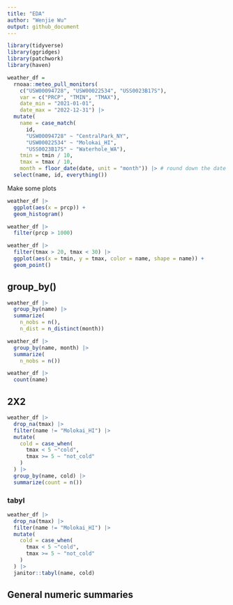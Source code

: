 ```yaml
---
title: "EDA"
author: "Wenjie Wu"
output: github_document
---
```


```r
library(tidyverse)
library(ggridges)
library(patchwork)
library(haven)
```

```r
weather_df = 
  rnoaa::meteo_pull_monitors(
    c("USW00094728", "USW00022534", "USS0023B17S"),
    var = c("PRCP", "TMIN", "TMAX"), 
    date_min = "2021-01-01",
    date_max = "2022-12-31") |>
  mutate(
    name = case_match(
      id, 
      "USW00094728" ~ "CentralPark_NY", 
      "USW00022534" ~ "Molokai_HI",
      "USS0023B17S" ~ "Waterhole_WA"),
    tmin = tmin / 10,
    tmax = tmax / 10,
    month = floor_date(date, unit = "month")) |> # round down the date
  select(name, id, everything())
```

Make some plots
```r
weather_df |>
  ggplot(aes(x = prcp)) +
  geom_histogram()
```

```r
weather_df |>
  filter(prcp > 1000)
```

```r
weather_df |>
  filter(tmax > 20, tmax < 30) |>
  ggplot(aes(x = tmin, y = tmax, color = name, shape = name)) +
  geom_point()
```

## group_by()

```r
weather_df |>
  group_by(name) |>
  summarize(
    n_nobs = n(),
    n_dist = n_distinct(month))

weather_df |>
  group_by(name, month) |>
  summarize(
    n_nobs = n())
```

```r
weather_df |>
  count(name)
```

## 2X2

```r
weather_df |>
  drop_na(tmax) |>
  filter(name != "Molokai_HI") |>
  mutate(
    cold = case_when(
      tmax < 5 ~"cold",
      tmax >= 5 ~ "not_cold"
    )
  ) |>
  group_by(name, cold) |>
  summarize(count = n())
```

### tabyl

```r
weather_df |>
  drop_na(tmax) |>
  filter(name != "Molokai_HI") |>
  mutate(
    cold = case_when(
      tmax < 5 ~"cold",
      tmax >= 5 ~ "not_cold"
    )
  ) |>
  janitor::tabyl(name, cold)
```


## General numeric summaries
